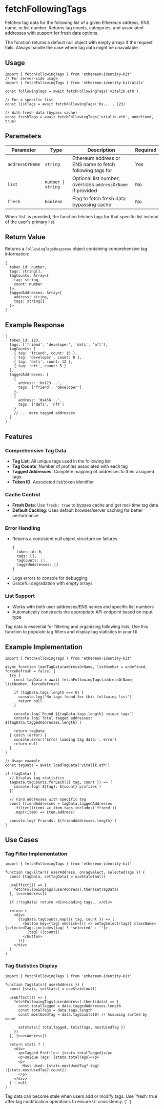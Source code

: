 
# fetchFollowingTags

Fetches tag data for the following list of a given Ethereum address, ENS name, or list number. Returns tag counts, categories, and associated addresses with support for fresh data options.

<Callout type="warning">
  The function returns a default null object with empty arrays if the request fails. Always handle the case where tag
  data might be unavailable.
</Callout>

## Usage

```tsx
import { fetchFollowingTags } from 'ethereum-identity-kit'
// For server-side usage
import { fetchFollowingTags } from 'ethereum-identity-kit/utils'

const followingTags = await fetchFollowingTags('vitalik.eth')

// For a specific list
const listTags = await fetchFollowingTags('0x...', 123)

// With fresh data (bypass cache)
const freshTags = await fetchFollowingTags('vitalik.eth', undefined, true)
```

## Parameters

| Parameter       | Type               | Description                                                 | Required |
| --------------- | ------------------ | ----------------------------------------------------------- | -------- |
| `addressOrName` | `string`           | Ethereum address or ENS name to fetch following tags for    | Yes      |
| `list`          | `number \| string` | Optional list number; overrides `addressOrName` if provided | No       |
| `fresh`         | `boolean`          | Flag to fetch fresh data bypassing cache                    | No       |

<Callout type="info">
  When `list` is provided, the function fetches tags for that specific list instead of the user's primary list.
</Callout>

## Return Value

Returns a `FollowingTagsResponse` object containing comprehensive tag information:

```tsx
{
  token_id: number,
  tags: string[],
  tagCounts: Array<{
    tag: string,
    count: number
  }>,
  taggedAddresses: Array<{
    address: string,
    tags: string[]
  }>
}
```

## Example Response

```tsx
{
  token_id: 123,
  tags: ['friend', 'developer', 'defi', 'nft'],
  tagCounts: [
    { tag: 'friend', count: 15 },
    { tag: 'developer', count: 8 },
    { tag: 'defi', count: 12 },
    { tag: 'nft', count: 5 }
  ],
  taggedAddresses: [
    {
      address: '0x123...',
      tags: ['friend', 'developer']
    },
    {
      address: '0x456...',
      tags: ['defi', 'nft']
    }
    // ... more tagged addresses
  ]
}
```

## Features

### Comprehensive Tag Data

- **Tag List**: All unique tags used in the following list
- **Tag Counts**: Number of profiles associated with each tag
- **Tagged Addresses**: Complete mapping of addresses to their assigned tags
- **Token ID**: Associated list/token identifier

### Cache Control

- **Fresh Data**: Use `fresh: true` to bypass cache and get real-time tag data
- **Default Caching**: Uses default browser/server caching for better performance

### Error Handling

- Returns a consistent null object structure on failures:
  ```tsx
  {
    token_id: 0,
    tags: [],
    tagCounts: [],
    taggedAddresses: []
  }
  ```
- Logs errors to console for debugging
- Graceful degradation with empty arrays

### List Support

- Works with both user addresses/ENS names and specific list numbers
- Automatically constructs the appropriate API endpoint based on input type

<Callout type="info">
  Tag data is essential for filtering and organizing following lists. Use this function to populate tag filters and
  display tag statistics in your UI.
</Callout>

## Example Implementation

```tsx
import { fetchFollowingTags } from 'ethereum-identity-kit'

async function loadTagData(addressOrName, listNumber = undefined, forceRefresh = false) {
  try {
    const tagData = await fetchFollowingTags(addressOrName, listNumber, forceRefresh)

    if (tagData.tags.length === 0) {
      console.log('No tags found for this following list')
      return null
    }

    console.log(`Found ${tagData.tags.length} unique tags`)
    console.log(`Total tagged addresses: ${tagData.taggedAddresses.length}`)

    return tagData
  } catch (error) {
    console.error('Error loading tag data:', error)
    return null
  }
}

// Usage example
const tagData = await loadTagData('vitalik.eth')

if (tagData) {
  // Display tag statistics
  tagData.tagCounts.forEach(({ tag, count }) => {
    console.log(`${tag}: ${count} profiles`)
  })

  // Find addresses with specific tag
  const friendAddresses = tagData.taggedAddresses
    .filter((item) => item.tags.includes('friend'))
    .map((item) => item.address)

  console.log(`Friends: ${friendAddresses.length}`)
}
```

## Use Cases

### Tag Filter Implementation

```tsx
import { fetchFollowingTags } from 'ethereum-identity-kit'

function TagFilter({ userAddress, onTagSelect, selectedTags }) {
  const [tagData, setTagData] = useState(null)

  useEffect(() => {
    fetchFollowingTags(userAddress).then(setTagData)
  }, [userAddress])

  if (!tagData) return <div>Loading tags...</div>

  return (
    <div>
      {tagData.tagCounts.map(({ tag, count }) => (
        <button key={tag} onClick={() => onTagSelect(tag)} className={selectedTags.includes(tag) ? 'selected' : ''}>
          {tag} ({count})
        </button>
      ))}
    </div>
  )
}
```

### Tag Statistics Display

```tsx
import { fetchFollowingTags } from 'ethereum-identity-kit'

function TagStats({ userAddress }) {
  const [stats, setStats] = useState(null)

  useEffect(() => {
    fetchFollowingTags(userAddress).then((data) => {
      const totalTagged = data.taggedAddresses.length
      const totalTags = data.tags.length
      const mostUsedTag = data.tagCounts[0] // Assuming sorted by count

      setStats({ totalTagged, totalTags, mostUsedTag })
    })
  }, [userAddress])

  return stats ? (
    <div>
      <p>Tagged Profiles: {stats.totalTagged}</p>
      <p>Unique Tags: {stats.totalTags}</p>
      <p>
        Most Used: {stats.mostUsedTag?.tag} ({stats.mostUsedTag?.count})
      </p>
    </div>
  ) : null
}
```

<Callout type="warning">
  Tag data can become stale when users add or modify tags. Use `fresh: true` after tag modification operations to ensure
  UI consistency.
</Callout>{' '}

